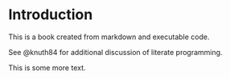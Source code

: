 # Introduction

This is a book created from markdown and executable code.

See @knuth84 for additional discussion of literate programming.

This is some more text.